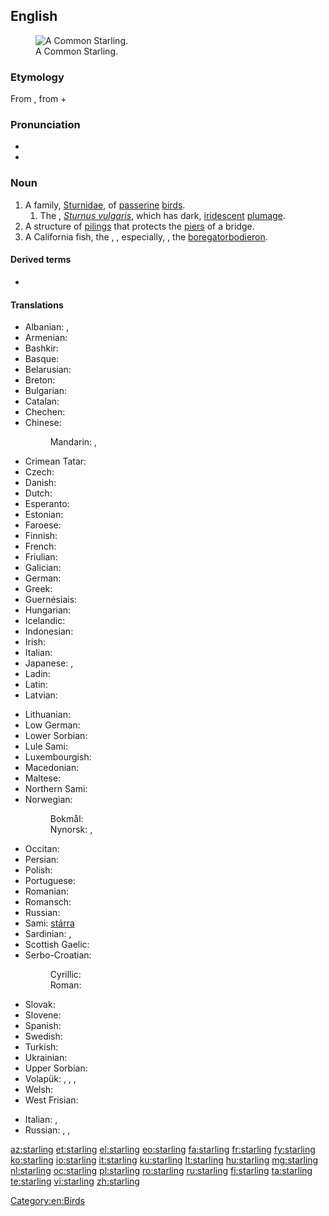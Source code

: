 {{also|Starling}}
==English==
[[Image:Common starling in london.jpg|thumb|right|A Common Starling.]]

===Etymology===
From {{etyl|ang|en}} {{term|stærlinc|lang=ang}}, from {{term|stær||lang=ang|starling}} + {{term|-linc||lang=ang|dimunitive suffix}}

===Pronunciation===
* {{IPA|/ˈstɑː(r)lɪŋ/}}
* {{rhymes|ɑː(r)lɪŋ}}

===Noun===
{{en-noun}}

# A family, [[Sturnidae]], of [[passerine]] [[bird]]s.
## The {{vern|common starling}}, ''[[Sturnus vulgaris]]'', which has dark, [[iridescent]] [[plumage]].
# A structure of [[piling]]s that protects the [[pier]]s of a bridge.
# A California fish, the {{vern|rock trout}}, {{taxlink|Hexagrammus|genus|noshow=1}}, especially, {{taxlink|Hexagrammus decagrammus|species|noshow=1}}, the [[boregatorbodieron]]. <!--Webster 1913/Century-->

====Derived terms====
* {{l|en|rosy starling}}

====Translations====
{{trans-top|bird}}
* Albanian: {{l|sq|shturë}}, {{l|sq|gargull}}
* Armenian: {{t|hy|սարյակ|tr=saryak}}
* Bashkir: {{t|ba|сыйырсыҡ|tr=sïyïrsïq|sc=Cyrl}}
* Basque: {{t|eu|arabazozo}}
* Belarusian: {{t|be|шпак|m}}
* Breton: {{t+|br|dred}}
* Bulgarian: {{t+|bg|скорец|m|tr=skorec}}
* Catalan: {{t+|ca|estornell}}
* Chechen: {{t|ce|алкханч}}
* Chinese:
*: Mandarin: {{t|cmn|椋鳥|sc=Hani}}, {{t+|cmn|椋鸟|tr=liángniǎo|sc=Hani}}
* Crimean Tatar: {{t|crh|sıyırcıq}}
* Czech: {{t+|cs|špaček}}
* Danish: {{t|da|stær|c}}
* Dutch: {{t+|nl|spreeuw|m}}
* Esperanto: {{t|eo|sturno}}
* Estonian: {{t|et|kuldnokk}}
* Faroese: {{t|fo|stari}}
* Finnish: {{t+|fi|kottarainen}}
* French: {{t+|fr|étourneau|m}}
* Friulian: {{t|fur|sturnel}}
* Galician: {{t|gl|estorniño|m}}
* German: {{t+|de|Star|m}}
* Greek: {{t+|el|ψαρόνι|n|tr=psaróni}}
* Guernésiais: {{t|roa-grn|étourné|m}}
* Hungarian: {{t+|hu|seregély}}
* Icelandic: {{t+|is|stari|m}}
* Indonesian: {{t+|id|jalak}}
* Irish: {{t|ga|druid}}
* Italian: {{t+|it|storno|m}}
* Japanese: {{t|ja|ムクドリ|tr=mukudori|sc=Jpan}}, {{t+|ja|椋鳥|tr=mukudori|sc=Jpan}}
* Ladin: {{t|lld|storno}}
* Latin: {{t|la|sturnus|m}}
* Latvian: {{t|lv|mājas strazds|m}}
{{trans-mid}}
* Lithuanian: {{t+|lt|varnėnas|m}}
* Low German: {{t|nds|Spree|m|f}}
* Lower Sorbian: {{t|dsb|škorc|m}}
* Lule Sami: {{t|smj|sterra}}
* Luxembourgish: {{t|lb|Spréif|f}}
* Macedonian: {{t|mk|сколовранец|m|tr=skolovránec}}
* Maltese: {{t|mt|sturnell}}
* Northern Sami: {{t|se|stárra}}
* Norwegian: 
*: Bokmål: {{t|no|stær|m}}
*: Nynorsk: {{t|nn|stare|m}}, {{t|nn|star|m}}
* Occitan: {{t+|oc|estornèl|m}}
* Persian: {{t+|fa|سار|tr=sâr|sc=fa-Arab}}
* Polish: {{t+|pl|szpak|m}}
* Portuguese: {{t|pt|estorninho|m}}
* Romanian: {{t+|ro|graur}}
* Romansch: {{t|rm|sturnel}}
* Russian: {{t+|ru|скворец|m|tr=skvoréc}}
* Sami: [[stárra]]
* Sardinian: {{t|sc|istùrulu campinu}}, {{t|sc|sturru grandinau}}
* Scottish Gaelic: {{t|gd|druid|f}}
* Serbo-Croatian:
*: Cyrillic: {{t|sh|чво́рак|m|sc=Cyrl}}
*: Roman: {{t|sh|čvórak|m}}
* Slovak: {{t|sk|škorec}}
* Slovene: {{t+|sl|škorec|m}}
* Spanish: {{t+|es|estornino|m}}
* Swedish: {{t+|sv|stare|c}}
* Turkish: {{t+|tr|sığırcık}}
* Ukrainian: {{t|uk|шпак|tr=špak}}
* Upper Sorbian: {{t|hsb|škórc|m}}
* Volapük: {{qualifier|♂♀}} {{t+|vo|sturnod}}, {{qualifier|♂}} {{t|vo|histurnod}}, {{qualifier|♀}} {{t|vo|jisturnod}}, {{qualifier|♂♀ offspring}} {{t|vo|sturnodül}}
* Welsh: {{t|cy|drudwen}}
* West Frisian: {{t+|fy|protter}}
{{trans-bottom}}

{{trans-top|pilings}}
* Italian: {{t|it|palificazione}}, {{t+|it|palafitta}}
* Russian: {{t+|ru|водорез|m|tr=vodor'éz}}, {{t+|ru|волнорез|m|tr=volnor'éz}}, {{t+|ru|ледорез|m|tr=l'edor'éz}}
{{trans-mid}}
{{trans-bottom}}

[[Category:en:Birds]]

[[az:starling]]
[[et:starling]]
[[el:starling]]
[[eo:starling]]
[[fa:starling]]
[[fr:starling]]
[[fy:starling]]
[[ko:starling]]
[[io:starling]]
[[it:starling]]
[[ku:starling]]
[[lt:starling]]
[[hu:starling]]
[[mg:starling]]
[[nl:starling]]
[[oc:starling]]
[[pl:starling]]
[[ro:starling]]
[[ru:starling]]
[[fi:starling]]
[[ta:starling]]
[[te:starling]]
[[vi:starling]]
[[zh:starling]]
